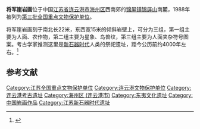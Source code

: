 {{coord|34|32|10|N|119|07|47|E|display=title|scale:10000}}
{{文物保护单位
| 级别 = 全国
| 名称 = 将军崖岩画
| 图片 = [[File:将军崖岩画.jpg|220px]]
| 所在 = [[江苏省|江苏省]][[连云港市|连云港市]]
| 分类 = 石刻及其他
| 时代 = [[新石器时代|新石器时代]]
| 编号 = [[第三批全国重点文物保护单位|第三批]]第164项
| 登录 = 1988年1月13日
}}
'''将军崖岩画'''位于中国[[江苏省|江苏省]][[连云港市|连云港市]][[海州区_(连云港市)|海州区]]西南郊的[[锦屏镇_(连云港市)|锦屏镇]][[锦屏山|锦屏山]]南麓，1988年被列为[[第三批全国重点文物保护单位|第三批全国重点文物保护单位]]。

将军崖岩画刻于南北长22米，东西宽15米的倾斜岩壁上，可分为三组，第一组主要为人面、农作物，第二组主要为星象、鸟兽纹，第三组主要为人面夹杂符号图案。考古学家推测这里是[[新石器时代|新石器时代]]人类的祭祀遗址，距今公历前约4000年左右。<ref>{{Cite book |title=全国重点文物保护单位·第一至第五批·第Ⅰ卷 |publisher=文物出版社 |year=2004 |isbn=7-5010-1525-2 |pages=685}}</ref>

==参考文献==
{{reflist}}

{{江苏全国重点文物保护单位}}

{{DEFAULTSORT:Jiang}}
[[Category:江苏全国重点文物保护单位|Category:江苏全国重点文物保护单位]]
[[Category:连云港文物保护单位|Category:连云港文物保护单位]]
[[Category:连云港考古遗址|Category:连云港考古遗址]]
[[Category:海州区_(连云港市)|Category:海州区 (连云港市)]]
[[Category:东夷文化遗址|Category:东夷文化遗址]]
[[Category:中国岩画作品|Category:中国岩画作品]]
[[Category:江苏新石器时代遗址|Category:江苏新石器时代遗址]]